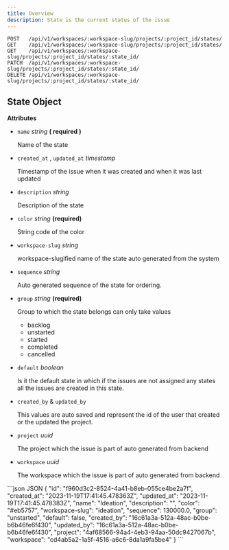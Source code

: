 ```yaml
---
title: Overview
description: State is the current status of the issue
---
```


```http
POST   /api/v1/workspaces/:workspace-slug/projects/:project_id/states/
GET    /api/v1/workspaces/:workspace-slug/projects/:project_id/states/
GET    /api/v1/workspaces/:workspace-slug/projects/:project_id/states/:state_id/
PATCH  /api/v1/workspaces/:workspace-slug/projects/:project_id/states/:state_id/
DELETE /api/v1/workspaces/:workspace-slug/projects/:project_id/states/:state_id/
```

## State Object

**Attributes**

- `name` _string_ **( required )**

  Name of the state

- `created_at` , `updated_at` _timestamp_

  Timestamp of the issue when it was created and when it was last updated

- `description` _string_

  Description of the state

- `color` _string_ **(required)**

  String code of the color

- `workspace-slug` _string_

  workspace-slugified name of the state auto generated from the system

- `sequence` _string_

  Auto generated sequence of the state for ordering.

- `group` _string_ **(required)**

  Group to which the state belongs can only take values

  - backlog
  - unstarted
  - started
  - completed
  - cancelled

- `default` _boolean_

  Is it the default state in which if the issues are not assigned any states all the issues are created in this state.

- `created_by` & `updated_by`

  This values are auto saved and represent the id of the user that created or the updated the project.

- `project` _uuid_

  The project which the issue is part of auto generated from backend

- `workspace` _uuid_

  The workspace which the issue is part of auto generated from backend

<ResponseExample>
```json JSON
{
	"id": "f960d3c2-8524-4a41-b8eb-055ce4be2a7f",
	"created_at": "2023-11-19T17:41:45.478363Z",
	"updated_at": "2023-11-19T17:41:45.478383Z",
	"name": "Ideation",
	"description": "",
	"color": "#eb5757",
	"workspace-slug": "ideation",
	"sequence": 130000.0,
	"group": "unstarted",
	"default": false,
	"created_by": "16c61a3a-512a-48ac-b0be-b6b46fe6f430",
	"updated_by": "16c61a3a-512a-48ac-b0be-b6b46fe6f430",
	"project": "4af68566-94a4-4eb3-94aa-50dc9427067b",
	"workspace": "cd4ab5a2-1a5f-4516-a6c6-8da1a9fa5be4"
}
```
</ResponseExample>

